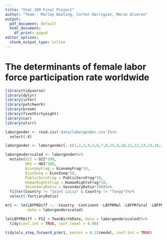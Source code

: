 ```yaml
---
title: "Stat 199 Final Project"
author: "Team - Marley Dooling, Carter Harrigian, Mario Alverez"
output:
  pdf_document: default
  html_document:
    df_print: paged
editor_options: 
  chunk_output_type: inline
---
```

# The determinants of female labor force participation rate worldwide

```r
library(tidyverse)
library(dplyr)
library(infer)
library(patchwork)
library(broom)
library(fivethirtyeight)
library(car)
library(olsrr)
```

```r
laborgender <- read.csv('data/laborgender.csv')%>%
  select(-X)

laborgender <- laborgender[, c(1,2,3,4,5,6,7,8,15,9,10,11,12,13,14,16,17,18,19)]
```

```r
laborgenderscaled <- laborgender%>%
  mutate(GII = GII*100,
         HDI = HDI*100,
         EconomyFrag = EconomyFrag*10,
         EconIneq = EconIneq*10,
         PublicServFrag = PublicServFrag*10,
         HumanRightsFrag = HumanRightsFrag*10,
         SecondaryRatio = SecondaryRatio*100)%>%
  filter(Country != "Saint Lucia" & Country != "Tonga")%>%
  select(-TertiaryRatio)
```

```r
mr1 <- lm(LBFPRDiff ~. -Country -Continent -LBFPRMal -LBFPRTotal -LBFPRFem -GII,
          data = laborgenderscaled)
```


```r
lm(LBFPRDiff ~ FSI + TeenBirthRate, data = laborgenderscaled)%>%
  tidy(conf.int = TRUE, conf.level = 0.90)
```

```r
tidy(ols_step_forward_p(mr1, penter = 0.1)$model, conf.int = TRUE)
```


